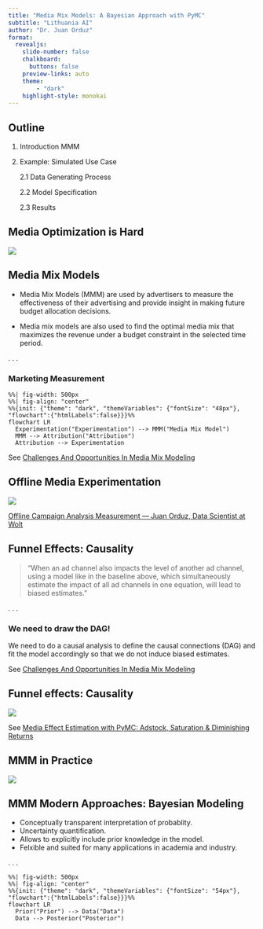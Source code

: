 ```yaml
---
title: "Media Mix Models: A Bayesian Approach with PyMC"
subtitle: "Lithuania AI"
author: "Dr. Juan Orduz"
format:
  revealjs: 
    slide-number: false
    chalkboard: 
      buttons: false
    preview-links: auto
    theme:
        - "dark"
    highlight-style: monokai
---
```


## Outline

::: incremental

1. Introduction MMM

2. Example: Simulated Use Case

    2.1 Data Generating Process

    2.2 Model Specification

    2.3 Results

:::

## Media Optimization is Hard

![](mmm_files/images/cases.png){fig-align="center"}

## Media Mix Models

::: incremental

- Media Mix Models (MMM) are used by advertisers to measure the effectiveness of their advertising and provide insight in making future budget allocation decisions.

- Media mix models are also used to find the optimal media mix that maximizes the revenue under a budget constraint in the selected time period. 

:::

. . .

### Marketing Measurement

```mermaid
%%| fig-width: 500px
%%| fig-align: "center"
%%{init: {"theme": "dark", "themeVariables": {"fontSize": "48px"}, "flowchart":{"htmlLabels":false}}}%%
flowchart LR
  Experimentation("Experimentation") --> MMM("Media Mix Model")
  MMM --> Attribution("Attribution")
  Attribution --> Experimentation
```

::: footer
See [Challenges And Opportunities In Media Mix Modeling](https://static.googleusercontent.com/media/research.google.com/en//pubs/archive/45998.pdf)
:::

## Offline Media Experimentation

![](mmm_files/images/meetup_wolt.png){fig-align="center"}

::: footer
[Offline Campaign Analysis Measurement — Juan Orduz, Data Scientist at Wolt](https://www.youtube.com/watch?v=gMaxM8PAcpo)
:::


## Funnel Effects: Causality

> “When an ad channel also impacts the level of another ad channel, using a model like in the baseline above, which simultaneously estimate the impact of all ad channels in one equation, will lead to biased estimates.”

. . .

### We need to draw the DAG!

We need to do a causal analysis to define the causal connections (DAG) and fit the model accordingly so that we do not induce biased estimates. 

::: footer
See [Challenges And Opportunities In Media Mix Modeling](https://static.googleusercontent.com/media/research.google.com/en//pubs/archive/45998.pdf)
:::

## Funnel effects: Causality

![](mmm_files/images/dag.png){fig-align="center"}

::: footer
See [Media Effect Estimation with PyMC: Adstock, Saturation & Diminishing Returns](https://juanitorduz.github.io/pymc_mmm/)
:::

## MMM in Practice

![](mmm_files/images/owl.png){fig-align="center"}

## MMM Modern Approaches: Bayesian Modeling

::: incremental
- Conceptually transparent interpretation of probablity.
- Uncertainty quantification.
- Allows to explicitly include prior knowledge in the model.
- Felxible and suited for many applications in academia and industry.
:::

. . .
```mermaid
%%| fig-width: 500px
%%| fig-align: "center"
%%{init: {"theme": "dark", "themeVariables": {"fontSize": "54px"}, "flowchart":{"htmlLabels":false}}}%%
flowchart LR
  Prior("Prior") --> Data("Data")
  Data --> Posterior("Posterior")
```